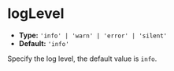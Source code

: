
# logLevel <RsbuildDocBadge path="/config/log-level" text="logLevel" />

- **Type:** `'info' | 'warn' | 'error' | 'silent'`
- **Default:** `'info'`

Specify the log level, the default value is `info`.
